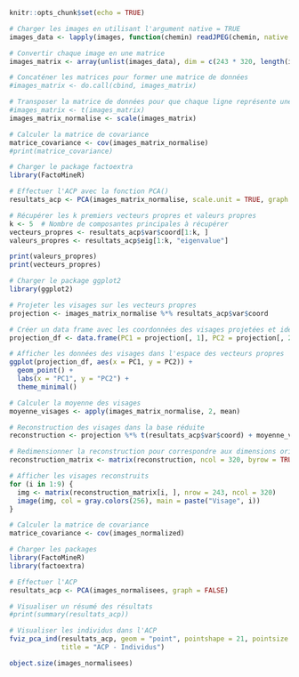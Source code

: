 
```r
knitr::opts_chunk$set(echo = TRUE)
```


```r
# Charger les images en utilisant l'argument native = TRUE
images_data <- lapply(images, function(chemin) readJPEG(chemin, native = TRUE))

# Convertir chaque image en une matrice
images_matrix <- array(unlist(images_data), dim = c(243 * 320, length(images_data)))

# Concaténer les matrices pour former une matrice de données
#images_matrix <- do.call(cbind, images_matrix)

# Transposer la matrice de données pour que chaque ligne représente une image
#images_matrix <- t(images_matrix)
images_matrix_normalise <- scale(images_matrix)


```

```r
# Calculer la matrice de covariance
matrice_covariance <- cov(images_matrix_normalise)
#print(matrice_covariance)

```

```r
# Charger le package factoextra
library(FactoMineR)

# Effectuer l'ACP avec la fonction PCA()
resultats_acp <- PCA(images_matrix_normalise, scale.unit = TRUE, graph = FALSE)

# Récupérer les k premiers vecteurs propres et valeurs propres
k <- 5  # Nombre de composantes principales à récupérer
vecteurs_propres <- resultats_acp$var$coord[1:k, ]
valeurs_propres <- resultats_acp$eig[1:k, "eigenvalue"]

print(valeurs_propres)
print(vecteurs_propres)
```

```r
# Charger le package ggplot2
library(ggplot2)

# Projeter les visages sur les vecteurs propres
projection <- images_matrix_normalise %*% resultats_acp$var$coord

# Créer un data frame avec les coordonnées des visages projetées et identifier chaque visage
projection_df <- data.frame(PC1 = projection[, 1], PC2 = projection[, 2], Visage = 1:nrow(projection))

# Afficher les données des visages dans l'espace des vecteurs propres
ggplot(projection_df, aes(x = PC1, y = PC2)) +
  geom_point() +
  labs(x = "PC1", y = "PC2") +
  theme_minimal()

```

```r

# Calculer la moyenne des visages
moyenne_visages <- apply(images_matrix_normalise, 2, mean)

# Reconstruction des visages dans la base réduite
reconstruction <- projection %*% t(resultats_acp$var$coord) + moyenne_visages

# Redimensionner la reconstruction pour correspondre aux dimensions originales des images
reconstruction_matrix <- matrix(reconstruction, ncol = 320, byrow = TRUE)

# Afficher les visages reconstruits
for (i in 1:9) {
  img <- matrix(reconstruction_matrix[i, ], nrow = 243, ncol = 320)
  image(img, col = gray.colors(256), main = paste("Visage", i))
}


```



















```r
# Calculer la matrice de covariance
matrice_covariance <- cov(images_normalized)

```

```r
# Charger les packages
library(FactoMineR)
library(factoextra)

# Effectuer l'ACP
resultats_acp <- PCA(images_normalisees, graph = FALSE)

# Visualiser un résumé des résultats
#print(summary(resultats_acp))

# Visualiser les individus dans l'ACP
fviz_pca_ind(resultats_acp, geom = "point", pointshape = 21, pointsize = 2, 
             title = "ACP - Individus")

```

```r
object.size(images_normalisees)

```


















